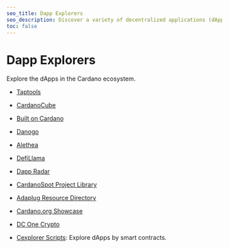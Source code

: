 ```yaml
---
seo_title: Dapp Explorers
seo_description: Discover a variety of decentralized applications (dApps) in the Cardano ecosystem, using these explorers. Find the blockchain service for what you need.
toc: false
---
```


# Dapp Explorers

Explore the dApps in the Cardano ecosystem.

- [Taptools](https://www.taptools.io/)

- [CardanoCube](https://www.cardanocube.com/cardano-ecosystem-interactive-map)

- [Built on Cardano](https://builtoncardano.com/)

- [Danogo](https://danogo.io/tvl-report)<OS url="https://github.com/Danogo2023" />

- [Alethea](https://alethea.io/dapps)<OS url="https://github.com/alethea-io" />

- [DefiLlama](https://defillama.com/chain/Cardano?currency=ADA)<OS url="https://github.com/DefiLlama" />

- [Dapp Radar](https://dappradar.com/rankings/protocol/cardano)<OS url="https://github.com/dappradar" />

- [CardanoSpot Project Library](https://cardanospot.io/project-library/all/)<OS url="https://github.com/emurgo" />

- [Adaplug Resource Directory](https://adaplug.com/business-directory)

- [Cardano.org Showcase](https://developers.cardano.org/showcase/)<OS url="https://github.com/cardano-foundation/developer-portal" />

- [DC One Crypto](https://dconecrypto.finance/#)<OS url="https://github.com/DCOneCrypto" />

- [Cexplorer Scripts](https://cexplorer.io/dapps)<OS url="https://github.com/cexplorer" />: Explore dApps by smart contracts.
